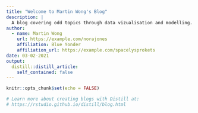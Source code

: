 ```yaml
---
title: "Welcome to Martin Wong's Blog"
description: |
  A blog covering odd topics through data vizualisation and modelling.
author:
  - name: Martin Wong 
    url: https://example.com/norajones
    affiliation: Blue Yonder
    affiliation_url: https://example.com/spacelysprokets
date: 03-02-2021
output:
  distill::distill_article:
    self_contained: false
---
```


```r
knitr::opts_chunk$set(echo = FALSE)

# Learn more about creating blogs with Distill at:
# https://rstudio.github.io/distill/blog.html

```



